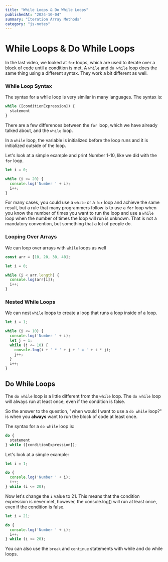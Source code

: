 ```yaml
---
title: "While Loops & Do While Loops"
publishedAt: "2024-10-04"
summary: "Iteration Array Methods"
category: "js-notes"
---
```

# While Loops & Do While Loops

In the last video, we looked at `for` loops, which are used to iterate over a block of code until a condition is met. A `while` and `do while` loop does the same thing using a different syntax. They work a bit different as well.

### While Loop Syntax

The syntax for a while loop is very similar in many languages. The syntax is:

```JavaScript
while ([conditionExpression]) {
  statement
}
```

There are a few differences between the `for` loop, which we have already talked about, and the `while` loop.

In a `while` loop, the variable is initialized before the loop runs and it is initialized outside of the loop.

Let's look at a simple example and print Number 1-10, like we did with the `for` loop.

```JavaScript
let i = 0;

while (i <= 20) {
  console.log('Number ' + i);
  i++;
}
```

For many cases, you could use a `while` or a `for` loop and achieve the same result, but a rule that many programmers follow is to use a `for` loop when you know the number of times you want to run the loop and use a `while` loop when the number of times the loop will run is unknown. That is not a mandatory convention, but something that a lot of people do.

### Looping Over Arrays

We can loop over arrays with `while` loops as well

```JavaScript
const arr = [10, 20, 30, 40];

let i = 0;

while (i < arr.length) {
  console.log(arr[i]);
  i++;
}
```

### Nested While Loops

We can nest `while` loops to create a loop that runs a loop inside of a loop.

```JavaScript
let i = 1;

while (i <= 10) {
  console.log('Number ' + i);
  let j = 1;
  while (j <= 10) {
    console.log(i + ' * ' + j + ' = ' + i * j);
    j++;
  }
  i++;
}
```

## Do While Loops

The `do while` loop is a little different from the `while` loop. The `do while` loop will always run at least once, even if the condition is false.

So the answer to the question, "when would I want to use a `do while` loop?" is when you **always** want to run the block of code at least once.

The syntax for a `do while` loop is:

```JavaScript
do {
  statement
} while ([conditionExpression]);
```

Let's look at a simple example:

```JavaScript
let i = 1;

do {
  console.log('Number ' + i);
  i++;
} while (i <= 20);
```

Now let's change the `i` value to 21. This means that the condition expression is never met, however, the console.log() will run at least once, even if the condition is false.

```JavaScript
let i = 21;

do {
  console.log('Number ' + i);
  i++;
} while (i <= 20);
```

You can also use the `break` and `continue` statements with while and do while loops.
